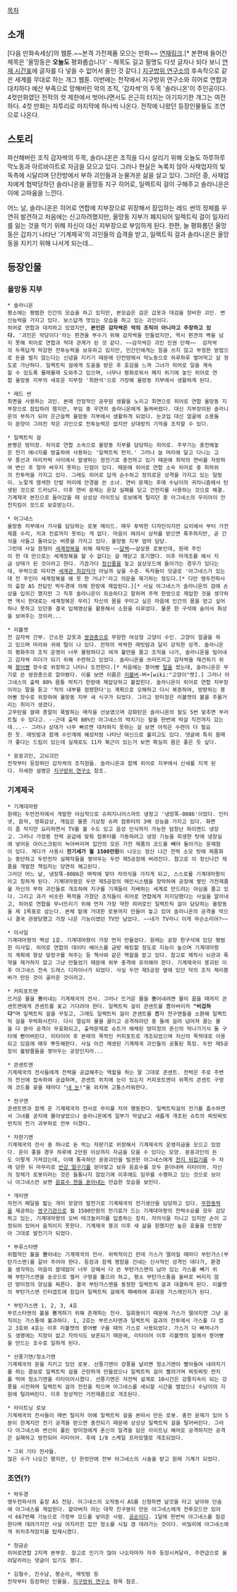 [[목차]]
== 소개 ==
[다음 만화속세상]의 웹툰.~~본격 가전제품 모으는 만화~~ [http://cartoon.media.daum.net/webtoon/view/olmang 연재링크].[* 본편에 들어간 제목은 '올망동은 '''오늘도''' 평화롭습니다' - 제목도 길고 필명도 다섯 글자나 되다 보니 [http://cartoon.media.daum.net/webtoon/#wed 연재 시간표]에 글자를 다 넣을 수 없어서 줄인 것 같다.] [[지구방위 연구소]]의 후속작으로 같은 세계를 무대로 하는 개그 웹툰. 이번에는 전작에서 지구방위 연구소와 히어로 연합과 대치하다 예산 부족으로 망해버린 악의 조직, '감자싹'의 두목 '솔라니온'이 주인공이다. 4컷만화였던 전작의 컷 제한에서 벗어나면서도 은근히 터지는 아기자기한 개그는 여전하다. 4컷 만화는 자투리로 마지막에 하나씩 나온다. 전작에 나왔던 등장인물들도 조연으로 나온다.

== 스토리 ==
파산해버린 조직 감자싹의 두목, 솔라니온은 조직을 다시 살리기 위해 오늘도 하루하루 막노동과 아르바이트로 자금을 모으고 있다. 그러나 현실은 녹록치 않아 사채업자의 빛독촉에 시달리며 단칸방에서 부하 괴인들과 눈물겨운 삶을 살고 있다. 그러던 중, 사채업자에게 협박당하던 솔라니온을 올망동 지구 히어로, 일렉트릭 걸이 구해주고 솔라니온은 이에 고마움을 느낀다.

어느 날, 솔라니온은 히어로 연합에 지부장으로 위장해서 잠입하는 레드 썬의 정체를 우연히 발견하고 처음에는 신고하려했지만, 올망동 지부가 폐지되어 일렉트릭 걸이 일자리를 잃는 것을 막기 위해 자신이 대신 지부장으로 부임하게 된다. 한편, 늘 평화롭던 올망동은 갑자기 나타난 '기계제국'의 괴인들의 습격을 받고, 일렉트릭 걸과 솔라니온은 올망동을 지키기 위해 나서게 되는데...

== 등장인물 ==
=== 올망동 지부 ===
 * 솔라니온
 평소에는 평범한 인간의 모습을 하고 있지만, 본모습은 검은 갑옷과 대검을 장비한 괴인. 변신능력을 가지고 있다. 보스답게 멋있는 모습을 하고 있는 괴인이다.
 히어로 연합과 대치하고 있었지만, '''본인은 감자싹은 악의 조직이 아니라고 주장하고 있다.''' '괴인은 악당이다'라는 편견을 부수기 위해 감자싹을 만들었지만, 역시 편견의 벽을 넘지 못해 히어로 연합과 적대 관계가 된 것 같다. ~~감자싹은 괴인 인권 단체~~  감자싹의 두목답게 막강한 전투능력을 보유하고 있지만, 민간인에게는 힘을 쓰지 않고 부정한 방법으로 돈을 벌지 않는다는 신념을 지키기 때문에 단칸방에서 막노동으로 하루하루 벌어먹고 살 정도로 가난하다. 일렉트릭 걸에게 도움을 받은 후 호감을 느껴 그녀가 히어로 일을 계속할 수 있도록 몰래몰래 도와주고 있으며, 너무나 평화로워서 폐지 위기에 놓인 히어로 연합 올망동 지부의 새로운 지부장 '최판석'으로 가장해 올망동 지부에서 생활하게 된다.

 * 레드 썬
 최면을 사용하는 괴인. 본래 안정적인 공무원 생활을 노리고 최면으로 히어로 연합 올망동 지부장으로 잠입하려 했지만, 부임 중 우연히 솔라니온에게 들켜버렸다. 대신 지부장이된 솔라니온의 부하가 되어 은근슬쩍 올망동 지부에서 생활하게 되었다. 눈코입 대신 얼굴에 소용돌이 문양이 그려진 작은 괴인으로 전투능력은 없지만 상대방의 기억을 조작할 수 있다. 

 * 일렉트릭 걸
 본명은 방미정. 히어로 연합 소속으로 올망동 지부를 담당하는 히어로. 주무기는 충전해놓은 전기 에너지를 방출하여 사용하는 '일렉트릭 펀치.' 그러나 늘 머리에 달고 다니는 고무 풍선과 머리카락 사이에서 발생하는 정전기로 충전하고 있기 때문에 최악의 연비를 자랑하여 변신 후 얼마 싸우지 못하는 단점이 있다. 때문에 히어로 연합 소속 히어로 중 최하위의 전투력을 가지고 있다. 그래도 히어로 답게 순수하고 정의로운 성격을 가지고 있는 덜렁이. 노랗게 염색한 단발 머리에 안경을 쓴 소녀. 연비 문제는 후에 수남이의 귀차니즘에서 탄생된 것으로 드러났다. 이후 연비 문제는 온갖 실패를 딛고 건전지를 사용하는 것으로 해결.
 기계제국 본진으로 들어갔을 때 상성상 라이트닝 로보에게 털리던 중 아그네스의 우리아이 안전지킴이 모드로 보호받는다.

 * 아그네스
 올망동 지부에서 가사를 담당하는 로봇 메이드. 매우 투박한 디자인이지만 요리에서 부터 가전제품 수리, 치과 진료까지 못하는 게 없다. 마음이 여려서 상처를 받으면 폭주하지만, 곧 간식을 사들고 돌아오는 버릇을 가지고 있다. 올망동 지부 엄마 담당.
 그런데 사실 원형이 [[세계정복]]을 위해 제작된 ~~[[달렉]]~~살상용 로봇인데, 원래 주인이 한 대 만으로는 세계정복을 할 수 없다는 걸 깨닫고 포기했다. 이후 마개조를 해서 지금 상태가 된 것이라고 한다. 가끔가다 [[정신줄]]을 놓고 살상모드에 들어가는 경우가 있다는데, 무력으로 따지면 [[세계관 최강자]]가 아닐까 싶을 수준. 독자들이 덧글로 '아그네스가 있는데 전 주인이 세계정복을 왜 못 한 거냐?'라고 의문을 제기하는 정도다.[* 다만 앵두전파사의 출장 AS 전담인 박두경에 의해 한방에 제압된다.][* 사실 아그네스가 솔라니온의 검에 손상을 입히긴 했지만 그 직후 솔라니온이 죄송하다고 말하며 주먹 한방으로 제압한 것을 생각하면 역시 한대로는 세계정복은 무리] 자신의 몸을 꾸미고 싶은 마음에 인간의 몸을 얻고 싶어하나 못하고 있던중 결국 입체영상을 활용해서 소원을 이루었다. 물론 한 구석에 숨어서 화상을 보여주는 것이라...

 * 리볼캣
 전 감자싹 간부. 간소한 갑옷과 [[쌍권총]]으로 무장한 여성형 고양이 수인. 고양이 얼굴을 하고 있으며 머리와 귀에 털이 나 있다. 전작의 싹싹한 래빗밤과 달리 강직한 성격. 솔라니온의 평화주의 조직 운영이 너무 물렁하다고 여겨 불만을 품고 조직을 나가, 솔라니온을 밀어내고 감자싹 리더가 되기 위해 수련하고 있었다. 솔라니온을 쓰러뜨리고 감자싹을 재건하기 위해 [[붕어빵]] 장수로 위장하고 나타나 도전한다.[* 처음에는 붕어빵 [[탈]]을 썼는데, 솔라니온은 무기로 쓴 쌍권총으로 알아봤다. 이를 보면 이름은 [[리볼버]]-버+[wiki:"고양이"캣].] 그러나 아그네스의 출력 80% 몸통 박치기 한방에 제압당하고 붙잡힌다. 솔라니온이 히어로 연합 지부장이라는 말을 듣고 '적의 내부를 점령한다'는 계획으로 오해하고 다시 복종하여, 방랑하는 붕어빵 장수로 위장하여 올망동 지부 새 식구가 되었다. 그리고 방미정은 리볼캣의 볼을 주물거리는 취미가 생겼다.
 고무탄을 쓸때 총알이 폭발하는 매직을 선보였으며 강화탄은 솔라니온의 칼도 5번 맞추면 부러트릴 수 있다고. --근데 출력 80%인 아그네스의 박치기는 칼을 한번에 박살 직전까지 갔는데...-- 그러나 상대가 너무 빠르면 대처하지 못하는 걸 보면 아직은 수련이 더 필요한 듯. 래빗밤과 함께 수인계에 혜성처럼 나타난 여신으로 불리고도 있다. 댓글에 특히 몸매가 좋다는 드립이 있는데 실제로도 11자 복근이 있는거 보면 확실히 몸은 좋은 듯 싶다.

 * 꽁꽁괴인, 고뇌괴인
 전작부터 등장하던 감자싹의 조직원들. 솔라니온과 함께 히어로 지부에서 신세를 지게 된다. 자세한 설명은 [[지구방위 연구소]] 참조.

=== 기계제국 ===
 * 기계대마왕
 원래는 두만전자에서 개발한 야심작으로 슈퍼지니어스마트 냉장고 '냉장똑-0086'이었다. 인터넷, 음악, 영화감상, 게임은 물론 기상청 슈퍼 컴퓨터의 3배 성능을 가지고 있다. 화면이 좀 작지만 요리하면서 TV를 볼 수도 있고 음성 인식까지 가능한 엄청난 하이엔드 냉장고. 그러나 가정용 전력 공급에 맞춰 컴퓨터를 가동하려고 냉장 기능을 희생한 탓에 냉장실에 넣어둔 아이스크림이 녹아버리며 집안의 모든 가전 제품의 코드를 빼야 돌아가는 문제점이 있다. 게다가 사용시 '''전기세가 월 1500만원'''이 나오는 정신 나간 전력 소모 탓에 제품화는 중단하고 두만전자 실패작들을 쌓아두는 두만 제5공장에 버려진다. 참고로 이 정신나간 제품을 개발한 책임자는 당연히 해고된다. 
 그러던 어느 날, 냉장똑-0086은 벼락에 맞아 자의식을 가지게 되고, 스스로를 기계대마왕이라고 칭하게 된다. 기계대마왕은 두만 제5공장의 메인시스템을 장악하여 공장에 쌓인 가전제품을 자신의 부하 괴인들로 개조하여 지구를 기계들이 지배하는 세계로 만드려는 야심을 품고 있다. 그리고 과거 비슷한 목적을 가졌던 조직들이 히어로 연합에게 저지당했다는 사실을 알아내고, 히어로 연합을 무너뜨리기 위해 먼저 가장 약한 히어로인 일렉트릭 걸이 담당하는 올망동을 제 1목표로 삼는다. 본체 밑에 거대한 로봇까지 만들어 놓고 있어 솔라니온의 공격을 막으나 결국 관광당했고 가장 나은 기능이였던 TV만 남았다. ~~내가 TV라니 이게 무슨소리야?~~

 * 미사일
 기계대마왕의 백성 1호. 기계대마왕이 가장 먼저 만들었다. 원래는 공장 한구석에 있던 평범한 미사일. 히어로 연합의 데이터 베이스를 금방 해킹할 정도로 지능이 높으며 기계대마왕의 계획에 항상 맞장구를 쳐주는 등 책사와 같은 역할을 맡고 있다. 참고로 제작시 뇌관과 폭약을 제거하지 않고 그냥 만들었기 때문에 외부 충격에 유의해야 한다. 기계제국이 붕괴된 이후 아그네스 전속 드레스 디자이너가 되었다. 사실 두만 제5공장 옆에 있던 악의 조직 체리봄바가 만든 것이 굴러온 것이라고.

 * 커피포트맨
 뜨거운 물을 뿜어내는 기계제국의 전사. 그러나 뜨거운 물을 뿜어내려면 물이 끓을 때까지 콘센트맨에게 콘센트를 꽂고 기다려야 한다. 일렉트릭 걸이 콘센트를 뽑아버리자 '''"비겁하다"'''며 일렉트릭 걸을 꾸짖고, 그래도 일렉트릭 걸이 콘센트를 뽑자 전구맨들을 소환해 일렉트릭 걸을 무력화시킨다. 다시 열심히 물을 끓이고 공격하려던 중 돌에 걸려 넘어져 끓는 물을 다 쏟아 공격이 무효화되고, 출력문제로 슈트가 해체된 방미정의 혼신의 막나가기식 돌 구타에 뻗어버린다. 리타이어 후 본래의 목적인 커피포트로 개조되었으며 자신의 목적대로 이용되고 있음에 매우 뿌듯해한다. 사실 이건 재생된 기계제국 괴인들의 공통된 특징. 두만 제5공장이 불량품들을 쌓아두는 공장인지라...

 * 콘센트맨
 기계제국의 전사들에게 전력을 공급해주는 역할을 하는 말 그대로 콘센트. 전력은 주로 주변의 전선에 접속하여 공급하며, 콘센트 위치에 눈이 있는지 커피포트맨이 위쪽의 콘센트 구멍에 코드를 꽂을 때마다 "[[OME|내 눈]]!"을 외치며 고통스러워한다.

 * 전구맨
 콘센트맨과 함께 온 기계제국의 전사로 무리를 지어 행동한다. 일렉트릭걸의 전기를 흡수하면서 그녀를 궁지에 몰아넣었으나 솔라니온에게 일부가 박살났고 새롭게 개조된 슈트의 찌릿찌릿펀치의 전기 과부하로 전부 터졌다.

 * 자판기맨
 기계제국의 전사 중 하나로 돈 먹는 자판기로 위장해서 기계제국의 운영자금을 모으고 있었다. 운이 좋을 경우 하루에 2만원 이상까지 자금을 모을 수 있다는 모양. 꽁꽁괴인의 돈도 이렇게 가져갔는데, 이때 통곡하던 꽁꽁괴인을 빌견한 아그네스에게 [[천지 뒤집기]]를 수 차례 당한 뒤 마무리로 [[반강 떨구기]]를 얻어맞고 보유 음료수를 모두 쏟아내며 리타이어. 자신의 정체가 로봇이라는 것은 들통나지 않았기에 이후에도 임무를 수행하고 있는 것으로 보이나 아그네스만 보면 [[파블로프의 개|음료수 캔을 쏟아내는]] 안습한 모습을 보인다.

 * 개미맨
 자전거 페달을 밟는 개미 모양의 발전기로 기계제국의 전기생산을 담당하고 있다. [[무한동력]]을 제공하는 [[영구기관]]으로 월 1500만원의 전기료가 드는 기계대마왕의 전력수요를 모두 감당하고 있는, 기계대마왕의 오버 테크놀러지를 입증하는 장치. 자의식을 지니고 있지만 손이 고정되어 있어서 움직이지 못한다. 기계제국 붕괴 이후 새 삶을 원했지만 높은 효율을 인정받아 그대로 발전기가 되었다.

 * 부루스타맨
 위협적인 불을 뿜어내는 기계제국의 전사. 위력적이긴 한데 가스가 떨어질 때마다 부탄가스(부탄가스맨)를 갈아 주어야 한다. 등장과 함께 명함을 건네는 신사적인 성격인 데다가, 환경을 생각하는 마음이 쓸데없이 너무 강해서 다 쓴 부탄가스맨의 남아 있는 가스를 빼기 위해 부탄가스맨을 송곳으로 찔러 구멍을 뚫으려 하고, 평소 부탄가스통을 올바로 버리지 않던 방미정의 양심을 찌른다. 결국 부탄가스맨을 동정한 일렉트릭 걸과 대결하게 된다. 리볼캣의 부탄가스맨 인터셉트에 힘입어 일렉트릭 걸에게 패배하여 휴대용 가스레인지가 된다.

 * 부탄가스맨 1, 2, 3, 4호
 부르스타맨의 불을 뿜게하기 위해 존재하는 전사. 일회용이기 때문에 가스가 떨어지면 그냥 움직이는 가스통에 불과하다. 1, 2호는 부르스타맨과 일렉트릭 걸과의 전투에서 가스를 다 썼고 3호와 4호는 이후 리볼캣의 붕어빵 구울 때의 가스로 사용되었다. 가스가 다 빠져나가도 생명에는 지장이 없고 자의식도 보존되기 때문에, 리타이어 이후 리볼캣의 밑에서 붕어빵을 만드는 조수로 일하게 된다.

 * 선풍기맨/청소기맨
 기계제국의 문을 지키고 있던 로봇. 선풍기맨이 강풍을 날리면 청소기맨이 빨아들여 내려치기를 하는 콤보로 일렉트릭 걸을 곤란하게 만들었으나 일렉트릭 걸이 빨려가며 찌릿찌릿 펀치를 먹여 청소기맨을 리타이어시켰다. 선풍기맨은 저전력 설계로 10시간은 강풍지속이 되는 강풍을 시전하며 일렉트릭 걸의 전진을 막으며 아그네스를 세뇌할 시간을 벌었으나 수남이의 지원에 털려버린다. 이후 정상적인 가전제품으로 개조된다.

 * 라이트닝 로보
 기계제국의 전사들이 매번 털리자 아예 일렉트릭 걸을 본따서 만든 로봇. 충전 문제가 있어 5분이 한계지만 전기 공격을 받으면 충전되기 때문에 상성상 일렉트릭 걸을 털어버린다. 그러다 아그네스와 변신이 풀린 방미정에게 혼신의 일격을 담은 라이트닝 해머로 공격하지만 공격은 실패하고 방전되어 리타이어. 후에 1/8 스케일 프라모델로 개조되었다.

 * 그외 기타 전사들.
 많은 수가 나오긴 했지만, 단 한컷만에 전부 아그네스의 시술을 받고 원래 기계가 되었다.

=== 조연(?) ===
 * 박두경
 앵두전파사의 출장 AS 전담. 아그네스의 오작동시 AS를 신청하면 날것을 타고 날아와 단숨에 아그네스를 제압한다. 할아버지 아는 대학 친구분이 만든 아그네스에게 전투모드만 있어서 667번째 기능으로 가정부 모드를 넣어준 사람. [[공순이]]다. 1달에 한번씩 아그네스를 점검한다며 데려가지만 사실 어지러진 집안 청소를 시킬 겸 데려가는 것이다. 비밀리에 아그네스에게 위치추적장치를 탑재시켰다.

 * 정금순
 히어로연합 2지역 본부장. 참고로 인기가 많아 나오자마자 자주 등장시켜달라, 주연급으로 올려달라라는 댓글이 있기도 했다.

 * 김철수, 진수남, 봉순이, 래빗밤 등
 전작부터 등장하던 인물들. [[지구방위 연구소]] 항목 참조.
